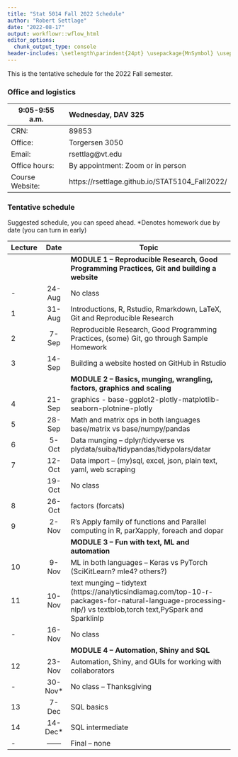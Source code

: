 ```yaml
---
title: "Stat 5014 Fall 2022 Schedule"
author: "Robert Settlage"
date: "2022-08-17"
output: workflowr::wflow_html
editor_options:
  chunk_output_type: console
header-includes: \setlength\parindent{24pt} \usepackage{MnSymbol} \usepackage{mathrsfs}
---
```


This is the tentative schedule for the 2022 Fall semester.
  
### Office and logistics

9:05-9:55 a.m.  Wednesday, DAV 325
--------------  ---------------------------------------
CRN:            89853  
Office:         Torgersen 3050
Email:          rsettlag@vt.edu
Office hours:   By appointment: Zoom or in person
Course Website: https://rsettlage.github.io/STAT5104_Fall2022/
--------------  ---------------------------------------

### Tentative schedule

Suggested schedule, you can speed ahead.
*Denotes homework due by date (you can turn in early)

|Lecture | Date      | Topic
|--------|:---------:|------------------------------------------------------------------ 
|        |           | **MODULE 1 -- Reproducible Research, Good Programming Practices, Git and building a website**  
|-       | 24-Aug    | No class  
|1       | 31-Aug    | Introductions, R, Rstudio, Rmarkdown, LaTeX, Git and Reproducible Research  
|2	     |  7-Sep    | Reproducible Research, Good Programming Practices, (some) Git, go through Sample Homework  
|3	     | 14-Sep    | Building a website hosted on GitHub in Rstudio  
|        |           | **MODULE 2 -- Basics, munging, wrangling, factors, graphics and scaling**
|4	     | 21-Sep    | graphics - base-ggplot2-plotly-matplotlib-seaborn-plotnine-plotly 
|5	     | 28-Sep    | Math and matrix ops in both languages base/matrix vs base/numpy/pandas  
|6	     |  5-Oct    | Data munging -- dplyr/tidyverse vs plydata/suiba/tidypandas/tidypolars/datar  
|7	     | 12-Oct    | Data import -- (my)sql, excel, json, plain text, yaml, web scraping
|        | 19-Oct    | No class  
|8	     | 26-Oct    | factors (forcats)  
|9	     |  2-Nov    | R's Apply family of functions and Parallel computing in R, parXapply, foreach and dopar
|        |           | **MODULE 3 -- Fun with text, ML and automation**  
|10	     |  9-Nov    | ML in both languages -- Keras vs PyTorch (SciKitLearn?  mle4? others?) 
|11	     | 10-Nov    | text munging -- tidytext (https://analyticsindiamag.com/top-10-r-packages-for-natural-language-processing-nlp/) vs textblob,torch text,PySpark and Sparklinlp   
|- 	     | 16-Nov    | No class  
|        |           | **MODULE 4 -- Automation, Shiny and SQL**  
|12	     | 23-Nov    | Automation, Shiny, and GUIs for working with collaborators  
|-	     | 30-Nov*   | No class -- Thanksgiving  
|13	     |  7-Dec    | SQL basics  
|14	     | 14-Dec*   | SQL intermediate    
|-       | ------    | Final -- none  


